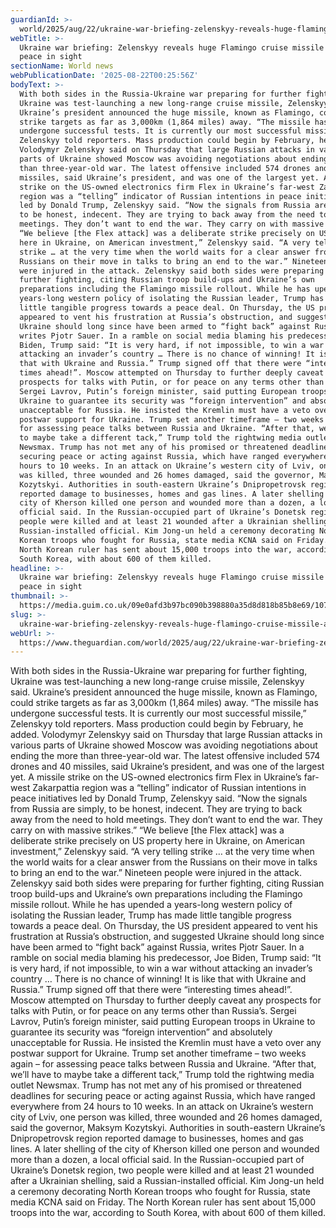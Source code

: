 ```yaml
---
guardianId: >-
  world/2025/aug/22/ukraine-war-briefing-zelenskyy-reveals-huge-flamingo-cruise-missile-as-no-peace-in-sight
webTitle: >-
  Ukraine war briefing: Zelenskyy reveals huge Flamingo cruise missile as no
  peace in sight
sectionName: World news
webPublicationDate: '2025-08-22T00:25:56Z'
bodyText: >-
  With both sides in the Russia-Ukraine war preparing for further fighting,
  Ukraine was test-launching a new long-range cruise missile, Zelenskyy said.
  Ukraine’s president announced the huge missile, known as Flamingo, could
  strike targets as far as 3,000km (1,864 miles) away. “The missile has
  undergone successful tests. It is currently our most successful missile,”
  Zelenskyy told reporters. Mass production could begin by February, he added.
  Volodymyr Zelenskyy said on Thursday that large Russian attacks in various
  parts of Ukraine showed Moscow was avoiding negotiations about ending the more
  than three-year-old war. The latest offensive included 574 drones and 40
  missiles, said Ukraine’s president, and was one of the largest yet. A missile
  strike on the US-owned electronics firm Flex in Ukraine’s far-west Zakarpattia
  region was a “telling” indicator of Russian intentions in peace initiatives
  led by Donald Trump, Zelenskyy said. “Now the signals from Russia are simply,
  to be honest, indecent. They are trying to back away from the need to hold
  meetings. They don’t want to end the war. They carry on with massive strikes.”
  “We believe [the Flex attack] was a deliberate strike precisely on US property
  here in Ukraine, on American investment,” Zelenskyy said. “A very telling
  strike … at the very time when the world waits for a clear answer from the
  Russians on their move in talks to bring an end to the war.” Nineteen people
  were injured in the attack. Zelenskyy said both sides were preparing for
  further fighting, citing Russian troop build-ups and Ukraine’s own
  preparations including the Flamingo missile rollout. While he has upended a
  years-long western policy of isolating the Russian leader, Trump has made
  little tangible progress towards a peace deal. On Thursday, the US president
  appeared to vent his frustration at Russia’s obstruction, and suggested
  Ukraine should long since have been armed to “fight back” against Russia,
  writes Pjotr Sauer. In a ramble on social media blaming his predecessor, Joe
  Biden, Trump said: “It is very hard, if not impossible, to win a war without
  attacking an invader’s country … There is no chance of winning! It is like
  that with Ukraine and Russia.” Trump signed off that there were “interesting
  times ahead!”. Moscow attempted on Thursday to further deeply caveat any
  prospects for talks with Putin, or for peace on any terms other than Russia’s.
  Sergei Lavrov, Putin’s foreign minister, said putting European troops in
  Ukraine to guarantee its security was “foreign intervention” and absolutely
  unacceptable for Russia. He insisted the Kremlin must have a veto over any
  postwar support for Ukraine. Trump set another timeframe – two weeks again –
  for assessing peace talks between Russia and Ukraine. “After that, we’ll have
  to maybe take a different tack,” Trump told the rightwing media outlet
  Newsmax. Trump has not met any of his promised or threatened deadlines for
  securing peace or acting against Russia, which have ranged everywhere from 24
  hours to 10 weeks. In an attack on Ukraine’s western city of Lviv, one person
  was killed, three wounded and 26 homes damaged, said the governor, Maksym
  Kozytskyi. Authorities in south-eastern Ukraine’s Dnipropetrovsk region
  reported damage to businesses, homes and gas lines. A later shelling of the
  city of Kherson killed one person and wounded more than a dozen, a local
  official said. In the Russian-occupied part of Ukraine’s Donetsk region, two
  people were killed and at least 21 wounded after a Ukrainian shelling, said a
  Russian-installed official. Kim Jong-un held a ceremony decorating North
  Korean troops who fought for Russia, state media KCNA said on Friday. The
  North Korean ruler has sent about 15,000 troops into the war, according to
  South Korea, with about 600 of them killed.
headline: >-
  Ukraine war briefing: Zelenskyy reveals huge Flamingo cruise missile as no
  peace in sight
thumbnail: >-
  https://media.guim.co.uk/09e0afd3b97bc090b398880a35d8d818b85b8e69/107_0_4176_3342/500.jpg
slug: >-
  ukraine-war-briefing-zelenskyy-reveals-huge-flamingo-cruise-missile-as-no-peace-in-sight
webUrl: >-
  https://www.theguardian.com/world/2025/aug/22/ukraine-war-briefing-zelenskyy-reveals-huge-flamingo-cruise-missile-as-no-peace-in-sight
---
```

With both sides in the Russia-Ukraine war preparing for further fighting, Ukraine was test-launching a new long-range cruise missile, Zelenskyy said. Ukraine’s president announced the huge missile, known as Flamingo, could strike targets as far as 3,000km (1,864 miles) away. “The missile has undergone successful tests. It is currently our most successful missile,” Zelenskyy told reporters. Mass production could begin by February, he added. Volodymyr Zelenskyy said on Thursday that large Russian attacks in various parts of Ukraine showed Moscow was avoiding negotiations about ending the more than three-year-old war. The latest offensive included 574 drones and 40 missiles, said Ukraine’s president, and was one of the largest yet. A missile strike on the US-owned electronics firm Flex in Ukraine’s far-west Zakarpattia region was a “telling” indicator of Russian intentions in peace initiatives led by Donald Trump, Zelenskyy said. “Now the signals from Russia are simply, to be honest, indecent. They are trying to back away from the need to hold meetings. They don’t want to end the war. They carry on with massive strikes.” “We believe [the Flex attack] was a deliberate strike precisely on US property here in Ukraine, on American investment,” Zelenskyy said. “A very telling strike … at the very time when the world waits for a clear answer from the Russians on their move in talks to bring an end to the war.” Nineteen people were injured in the attack. Zelenskyy said both sides were preparing for further fighting, citing Russian troop build-ups and Ukraine’s own preparations including the Flamingo missile rollout. While he has upended a years-long western policy of isolating the Russian leader, Trump has made little tangible progress towards a peace deal. On Thursday, the US president appeared to vent his frustration at Russia’s obstruction, and suggested Ukraine should long since have been armed to “fight back” against Russia, writes Pjotr Sauer. In a ramble on social media blaming his predecessor, Joe Biden, Trump said: “It is very hard, if not impossible, to win a war without attacking an invader’s country … There is no chance of winning! It is like that with Ukraine and Russia.” Trump signed off that there were “interesting times ahead!”. Moscow attempted on Thursday to further deeply caveat any prospects for talks with Putin, or for peace on any terms other than Russia’s. Sergei Lavrov, Putin’s foreign minister, said putting European troops in Ukraine to guarantee its security was “foreign intervention” and absolutely unacceptable for Russia. He insisted the Kremlin must have a veto over any postwar support for Ukraine. Trump set another timeframe – two weeks again – for assessing peace talks between Russia and Ukraine. “After that, we’ll have to maybe take a different tack,” Trump told the rightwing media outlet Newsmax. Trump has not met any of his promised or threatened deadlines for securing peace or acting against Russia, which have ranged everywhere from 24 hours to 10 weeks. In an attack on Ukraine’s western city of Lviv, one person was killed, three wounded and 26 homes damaged, said the governor, Maksym Kozytskyi. Authorities in south-eastern Ukraine’s Dnipropetrovsk region reported damage to businesses, homes and gas lines. A later shelling of the city of Kherson killed one person and wounded more than a dozen, a local official said. In the Russian-occupied part of Ukraine’s Donetsk region, two people were killed and at least 21 wounded after a Ukrainian shelling, said a Russian-installed official. Kim Jong-un held a ceremony decorating North Korean troops who fought for Russia, state media KCNA said on Friday. The North Korean ruler has sent about 15,000 troops into the war, according to South Korea, with about 600 of them killed.
